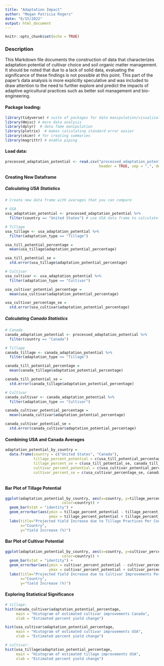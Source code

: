 ```yaml
---
title: "Adaptation Impact"
author: "Megan Patricia Rogers"
date: "6/15/2022"
output: html_document
---
```


```r
knitr::opts_chunk$set(echo = TRUE)
```

### Description
This Markdown file documents the construction of data that characterizes adaptation
potential of cultivar choice and soil organic matter management. It should be noted
that due to a lack of solid data, evaluating the significance of these findings is not possible at this point. This part of the paper's data analysis is more explicitly speculative and was included to draw attention to the need to further explore and predict the impacts of adaptive agricultural practices such as better soil management and bio-engineering. 

#### Package loading:
``` r
library(tidyverse) # suite of packages for data manipulation/visualization
library(Hmisc) # more data analysis
library(dplyr)  # data fame manipulation
library(plotrix)  # makes calculating standard error easier
library(skimr) # for creating summaries
library(magrittr) # enable piping
```

#### Load data:
```r
processed_adaptation_potential <- read.csv("processed_adaptation_potential.csv", 
                                           header = TRUE, sep = ",", dec = ".")
```

#### Creating New Dataframe 
##### Calculating USA Statistics
```r

# Create new data frame with averages that you can compare

# USA
usa_adaptation_potential <- processed_adaptation_potential %>%
  filter(country == "United States") # use USA data frame to calculate mean adaptation potential 

# Tillage
usa_tillage <- usa_adaptation_potential %>% 
  filter(adaptation_type == "Tillage")

usa_till_potential_percentage =
  mean(usa_tillage$adaptation_potential_percentage)

usa_till_potential_se =
  std.error(usa_tillage$adaptation_potential_percentage)

# Cultivar
usa_cultivar <- usa_adaptation_potential %>% 
  filter(adaptation_type == "Cultivar")

usa_cultivar_potential_percentage =
  mean(usa_cultivar$adaptation_potential_percentage)

usa_cultivar_percentage_se =
  std.error(usa_cultivar$adaptation_potential_percentage)
```


##### Calculating Canada Statistics
``` r
# Canada
canada_adaptation_potential <- processed_adaptation_potential %>%
  filter(country == "Canada")

# Tillage
canada_tillage <- canada_adaptation_potential %>% 
  filter(adaptation_type == "Tillage")

canada_till_potential_percentage =
  mean(canada_tillage$adaptation_potential_percentage)

canada_till_potential_se =
  std.error(canada_tillage$adaptation_potential_percentage)

# Cultivar
canada_cultivar <- canada_adaptation_potential %>% 
  filter(adaptation_type == "Cultivar")

canada_cultivar_potential_percentage =
  mean(canada_cultivar$adaptation_potential_percentage)

canada_cultivar_potential_se =
  std.error(canada_cultivar$adaptation_potential_percentage)

```

#### Combining USA and Canada Averages 
``` r
adaptation_potential_by_country = 
  data.frame(country = c("United States", "Canada"),
             tillage_percent_potential = c(usa_till_potential_percentage, canada_till_potential_percentage),
             tillage_percent_se = c(usa_till_potential_se, canada_till_potential_se),
             cultivar_percent_potential = c(usa_cultivar_potential_percentage, canada_cultivar_potential_percentage),
             cultivar_percent_se = c(usa_cultivar_percentage_se, canada_cultivar_potential_se))
             

```

#### Bar Plot of Tillage Potential
```r

ggplot(adaptation_potential_by_country, aes(x=country, y=tillage_percent_potential, 
                          color=country)) +
  geom_bar(stat = "identity") +
  geom_errorbar(aes(ymin = tillage_percent_potential - tillage_percent_se,
                    ymax = tillage_percent_potential + tillage_percent_se), width = .6) +
  labs(title="Projected Yield Increase due to Tillage Practices Per Country", 
       x="Country", 
       y="Yield Increase (%)")

```
#### Bar Plot of Cultivar Potential
```r
ggplot(adaptation_potential_by_country, aes(x=country, y=cultivar_percent_potential, 
                          color=country)) +
  geom_bar(stat = "identity") +
  geom_errorbar(aes(ymin = cultivar_percent_potential - cultivar_percent_se,
                    ymax = cultivar_percent_potential + cultivar_percent_se), width = .6) +
  labs(title="Projected Yield Increase due to Cultivar Improvements Per Country", 
       x="Country", 
       y="Yield Increase (%)")
```

#### Exploring Statistical Significance
``` r

# tillage:
hist(canada_cultivar$adaptation_potential_percentage,
     main = "Histogram of estimated cultivar improvements Canada",
     xlab = "Estimated percent yield change")

hist(usa_cultivar$adaptation_potential_percentage,
     main = "Histogram of estimated cultivar improvements USA",
     xlab = "Estimated percent yield change")

# cultivar:
hist(usa_tillage$adaptation_potential_percentage,
     main = "Histogram of estimated tillage improvements USA",
     xlab = "Estimated percent yield change")


```
